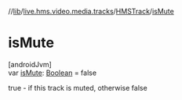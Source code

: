 //[lib](/api-reference/android/v2/home/content)/[live.hms.video.media.tracks](../index)/[HMSTrack](index)/[isMute](is-mute)

# isMute

[androidJvm]\
var [isMute](is-mute): [Boolean](https://kotlinlang.org/api/latest/jvm/stdlib/kotlin/-boolean/index.html) = false

true - if this track is muted, otherwise false
